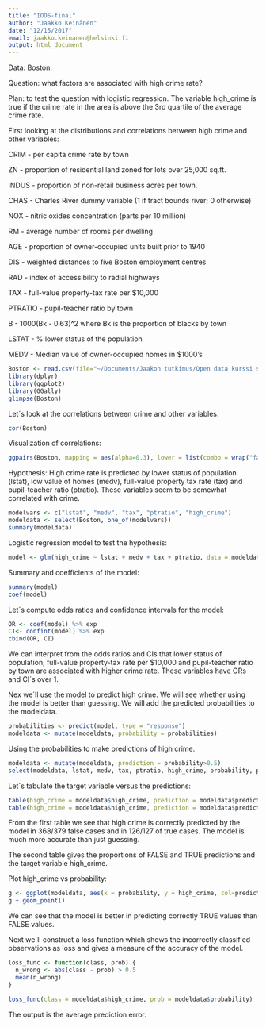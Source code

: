 ```yaml
---
title: "IODS-final"
author: "Jaakko Keinänen"
date: "12/15/2017"
email: jaakko.keinanen@helsinki.fi
output: html_document
---
```

Data: Boston.

Question: what factors are associated with high crime rate? 

Plan: to test the question with logistic regression. The variable high_crime is true if the crime rate in the area is above the 3rd quartile of the average crime rate.

First looking at the distributions and correlations between high crime and other variables:

CRIM - per capita crime rate by town

ZN - proportion of residential land zoned for lots over 25,000 sq.ft.

INDUS - proportion of non-retail business acres per town.

CHAS - Charles River dummy variable (1 if tract bounds river; 0 otherwise)

NOX - nitric oxides concentration (parts per 10 million)

RM - average number of rooms per dwelling

AGE - proportion of owner-occupied units built prior to 1940

DIS - weighted distances to five Boston employment centres

RAD - index of accessibility to radial highways

TAX - full-value property-tax rate per $10,000

PTRATIO - pupil-teacher ratio by town

B - 1000(Bk - 0.63)^2 where Bk is the proportion of blacks by town

LSTAT - % lower status of the population

MEDV - Median value of owner-occupied homes in $1000's

```r
Boston <- read.csv(file="~/Documents/Jaakon tutkimus/Open data kurssi s2017/GitHub/IODS-final/Bostoncrime.csv", header=T, sep = ",")
library(dplyr)
library(ggplot2)
library(GGally)
glimpse(Boston)
```

Let´s look at the correlations between crime and other variables.

```r
cor(Boston)

```

Visualization of correlations:
```r
ggpairs(Boston, mapping = aes(alpha=0.3), lower = list(combo = wrap("facethist", bins = 20)))
```


Hypothesis: High crime rate is predicted by lower status of population (lstat), low value of homes (medv), full-value property tax rate (tax) and pupil-teacher ratio (ptratio). These variables seem to be somewhat correlated with crime.

```r

modelvars <- c("lstat", "medv", "tax", "ptratio", "high_crime")
modeldata <- select(Boston, one_of(modelvars))
summary(modeldata)
```


Logistic regression model to test the hypothesis:
```r
model <- glm(high_crime ~ lstat + medv + tax + ptratio, data = modeldata, family="binomial")
```
Summary and coefficients of the model:
```r
summary(model)
coef(model)
```
Let´s compute odds ratios and confidence intervals for the model:
```r
OR <- coef(model) %>% exp
CI<- confint(model) %>% exp
cbind(OR, CI)
```
We can interpret from the odds ratios and CIs that lower status of population, full-value property-tax rate per $10,000 and pupil-teacher ratio by town are associated with higher crime rate. These variables have ORs and CI´s over 1.  

Nex we´ll use the model to predict high crime. We will see whether using the model is better than guessing. We will add the predicted probabilities to the modeldata.

```r
probabilities <- predict(model, type = "response")
modeldata <- mutate(modeldata, probability = probabilities)
```
Using the probabilities to make predictions of high crime.
```r
modeldata <- mutate(modeldata, prediction = probability>0.5)
select(modeldata, lstat, medv, tax, ptratio, high_crime, probability, prediction) %>% tail(15)
```

Let´s tabulate the target variable versus the predictions:

```r
table(high_crime = modeldata$high_crime, prediction = modeldata$prediction)
table(high_crime = modeldata$high_crime, prediction = modeldata$prediction) %>% prop.table %>% addmargins()
```
From the first table we see that high crime is correctly predicted by the model in 368/379 false cases and in 126/127 of true cases. The model is much more accurate than just guessing.

The second table gives the proportions of FALSE and TRUE predictions and the target variable high_crime.

Plot high_crime vs probability:
```r
g <- ggplot(modeldata, aes(x = probability, y = high_crime, col=prediction))
g + geom_point()
```
We can see that the model is better in predicting correctly TRUE values than FALSE values.

Next we´ll construct a loss function which shows the incorrectly classified observations as loss and gives a measure of the accuracy of the model.
```r
loss_func <- function(class, prob) {
  n_wrong <- abs(class - prob) > 0.5
  mean(n_wrong)
}

loss_func(class = modeldata$high_crime, prob = modeldata$probability)
```
The output is the average prediction error.

